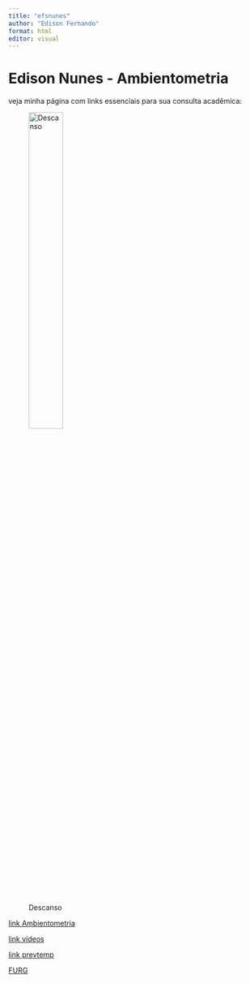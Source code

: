 ```yaml
---
title: "efsnunes"
author: "Edison Fernando"
format: html
editor: visual
---
```


# Edison Nunes - Ambientometria

veja minha página com links essenciais para sua consulta acadêmica:

![Descanso](https://img.freepik.com/fotos-premium/uma-praia-com-palmeiras-e-um-corpo-de-agua-com-uma-praia-ao-fundo_847607-1883.jpg?w=740){.absolute width="40%"}

[link Ambientometria](pagina2.html)

[link videos](pagina3.html)

[link prevtemp](previsãodotempo.html)

[FURG](https://furg.br)
